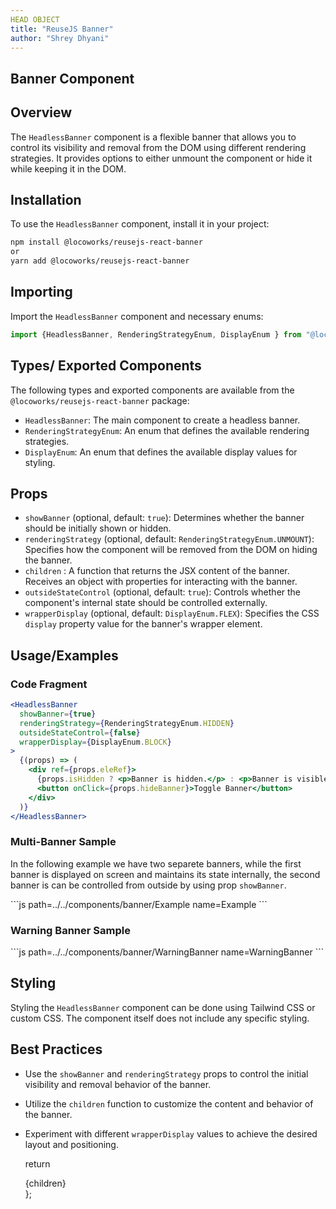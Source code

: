 ```yaml
---
HEAD OBJECT
title: "ReuseJS Banner"
author: "Shrey Dhyani"
---
```




## Banner Component

## Overview

The `HeadlessBanner` component is a flexible banner that allows you to control its visibility and removal from the DOM using different rendering strategies. It provides options to either unmount the component or hide it while keeping it in the DOM.

## Installation

To use the `HeadlessBanner` component, install it in your project:

```bash
npm install @locoworks/reusejs-react-banner
or 
yarn add @locoworks/reusejs-react-banner
```

## Importing

Import the `HeadlessBanner` component and necessary enums:

```jsx
import {HeadlessBanner, RenderingStrategyEnum, DisplayEnum } from "@locoworks/reusejs-react-banner";
```

## Types/ Exported Components

The following types and exported components are available from the `@locoworks/reusejs-react-banner` package:

- `HeadlessBanner`: The main component to create a headless banner.
- `RenderingStrategyEnum`: An enum that defines the available rendering strategies.
- `DisplayEnum`: An enum that defines the available display values for styling.

## Props

- `showBanner` (optional, default: `true`): Determines whether the banner should be initially shown or hidden.
- `renderingStrategy` (optional, default: `RenderingStrategyEnum.UNMOUNT`): Specifies how the component will be removed from the DOM on hiding the banner.
- `children` : A function that returns the JSX content of the banner. Receives an object with properties for interacting with the banner.
- `outsideStateControl` (optional, default: `true`): Controls whether the component's internal state should be controlled externally.
- `wrapperDisplay` (optional, default: `DisplayEnum.FLEX`): Specifies the CSS `display` property value for the banner's wrapper element.

## Usage/Examples

### Code Fragment
```jsx
<HeadlessBanner
  showBanner={true}
  renderingStrategy={RenderingStrategyEnum.HIDDEN}
  outsideStateControl={false}
  wrapperDisplay={DisplayEnum.BLOCK}
>
  {(props) => (
    <div ref={props.eleRef}>
      {props.isHidden ? <p>Banner is hidden.</p> : <p>Banner is visible.</p>}
      <button onClick={props.hideBanner}>Toggle Banner</button>
    </div>
  )}
</HeadlessBanner>
```

### Multi-Banner Sample 
In the following example we have two separete banners, while the first banner is displayed on screen and maintains its state internally, the second banner is can be controlled from outside by using prop `showBanner`.

<Example/>
```js path=../../components/banner/Example name=Example
```

### Warning Banner Sample
<WarningBanner/>
```js path=../../components/banner/WarningBanner name=WarningBanner
```

## Styling

Styling the `HeadlessBanner` component can be done using Tailwind CSS or custom CSS. The component itself does not include any specific styling.

## Best Practices

- Use the `showBanner` and `renderingStrategy` props to control the initial visibility and removal behavior of the banner.
- Utilize the `children` function to customize the content and behavior of the banner.
- Experiment with different `wrapperDisplay` values to achieve the desired layout and positioning.

  return <div className="prose max-w-full mx-4 pb-10" >{children}</div>
};
